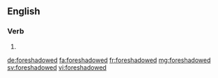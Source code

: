 ==English==

===Verb===
{{head|en|verb form}}

# {{en-past of|foreshadow}}

[[de:foreshadowed]]
[[fa:foreshadowed]]
[[fr:foreshadowed]]
[[mg:foreshadowed]]
[[sv:foreshadowed]]
[[vi:foreshadowed]]